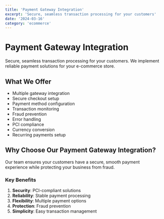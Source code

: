 ```yaml
---
title: 'Payment Gateway Integration'
excerpt: 'Secure, seamless transaction processing for your customers'
date: '2024-03-16'
category: 'ecommerce'
---
```


# Payment Gateway Integration

Secure, seamless transaction processing for your customers. We implement reliable payment solutions for your e-commerce store.

## What We Offer

- Multiple gateway integration
- Secure checkout setup
- Payment method configuration
- Transaction monitoring
- Fraud prevention
- Error handling
- PCI compliance
- Currency conversion
- Recurring payments setup

## Why Choose Our Payment Gateway Integration?

Our team ensures your customers have a secure, smooth payment experience while protecting your business from fraud.

### Key Benefits

1. **Security**: PCI-compliant solutions
2. **Reliability**: Stable payment processing
3. **Flexibility**: Multiple payment options
4. **Protection**: Fraud prevention
5. **Simplicity**: Easy transaction management
